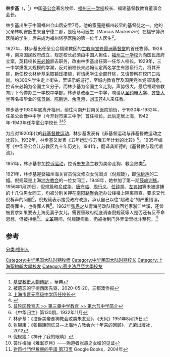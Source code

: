 '''林步基'''（{{lang-en|'''Lin Pu-chi'''}}，{{bd|1894年||1973年|}}<ref>[http://bdcconline.net/en/stories/lin-pu-chi 基督教史人物傳記] {{Wayback|url=http://bdcconline.net/en/stories/lin-pu-chi |date=20210826171024 }}，華典</ref>）中国[[圣公会|圣公会]]著名牧师、[[福州三一学校|福州三一学校]]校长、福建基督教教育董事会会长。

林步基出生于中国福州仓山居安里7号。他的家庭是福州较早的基督徒之一。他的父亲林叨安医生来自宁德二都，是密马可医生（Marcus Mackenzie）在福宁博济医院的学生，后来成为福州塔亭医院的第一位华人医生<ref>被遗忘的宁德西医先驱，2020-05-20，三都澳侨报</ref>。

1927年，林步基出任圣公会福建教区的[[主教座堂|主教座堂]][[苍霞洲基督堂|苍霞洲基督堂]]的首任牧师。1928年，南京国民政府成立，规定校长必须由中国人担任，[[福州三一学校|福州三一学校]]为向国民政府立案，英籍校长[[来必翰|来必翰]]辞去职务，改由林步基出任第一任华人校长。1929年，三一中学爆发大规模的学潮，反对前校长来必翰认定两名学生有猥亵行为，将其开除，新任校长林步基采取镇压措施，将请愿学生全部开除，又请警察在校门口站岗。约300名学生走上街头，罢课示威游行，至城内教育厅及国民党省党部请愿，控诉来必翰为帝国主义分子，而林步基为帝国主义走狗，声势很大。最后福建省教育厅下令停办三一学校中学部。林步基改组三一中学，聘请从[[圣约翰大学|圣约翰大学]]、[[齐鲁大学|齐鲁大学]]等名校毕业的[[陈景磐|陈景磐]]、[[陈鹏远|陈鹏远]]、[[余泽鸿|余泽鸿]]、[[刘玉苍|刘玉苍]]4人来任教。

林步基于1930年底离开福州，前往河南开封南关医院前街，于1930年-1932年，任圣公会豫中中学（今开封市第三中学）首任校长。此后定居上海，1942年-1943年任华童公学校长 <ref>[http://xxgk.pte.sh.cn/jyzx/article/2010/1020/11735/default.html%20 上海市晋元高级中学历任校长]</ref><ref>{{Cite web |url=http://www.shtong.gov.cn/Newsite/node2/n108239/n99452/n99481/n99497/index.html |title=上海专业志 普教志 第十一篇学校简介 第一章各区（县）学校介绍 |access-date=2021-04-14 |archive-date=2019-07-18 |archive-url=https://web.archive.org/web/20190718183231/http://www.shtong.gov.cn/Newsite/node2/n108239/n99452/n99481/n99497/index.html |dead-url=no }}</ref><ref>[http://www.shtong.gov.cn/dfz%5Fweb/DFZ/ZhangInfo%3Fidnode%3D164739%26tableName%3Duserobject1a%26id%3D%2D1 普陀区教育志 >> 第三章中学教育 >> 第六节中学简介]{{Dead link}}</ref>

为应对1920年代的[[非基督教运动|非基督教运动]]，林步基发表有《非基督运动与非基督教运动之比较》。1932年，林步基又发表《五年运动与苏俄五年计划的比较》<ref>《中华归主》第130期，1932年11月</ref>。1935年编写《中华圣公会江苏教区九十年历史》。1941年，翻译龚斯德的《基督教与现代潮流》。

1951年，林步基参加[[控诉运动|控诉运动]]，控诉[[朱友渔|朱友渔]]主教为美帝走狗、教会败类<ref>林步基：《控诉美帝走狗教会败类朱友渔》，《天风》1951年8月25日</ref>。

1921年，林步基迎娶福州海关官员倪文修次女倪闺贞（倪规箴），即[[倪柝声|倪柝声]]的二姐。倪规箴是上海[[地方教会|地方教会]]的一位女同工，1948年，她参加了第一期[[鼓岭训练|鼓岭训练]]。1956年1月29日，倪规箴和[[俞成华|俞成华]]、[[唐守临|唐守临]]、[[周行义|周行义]]、[[任钟祥|任钟祥]]、[[左弗如|左弗如]]等未被逮捕的十几位男女同工，均被分别关押在[[南阳路聚会所|南阳路聚会所]]办公楼楼上隔离审查，要求交代倪柝声的问题<ref>张锡康：《张锡康回忆录—上海地方教会六十年来的回顾》，光荣出版社，2012</ref>。倪规箴表示接受政府改造，承认自己以往“超政治”的严重错误，既得罪主，也得罪人民<ref>倪规箴：《神开了我的眼睛》</ref>。1962年[[张愚之|张愚之]]从青海劳改队释放回老家浙江兰溪，还曾被要求如果要去上海见妻子女儿，需要替政府彻底调查倪规箴等人是否还有反革命思想，但被拒绝<ref>答许梅骊《难泯岁月》——殉道者张愚之女婿的见证</ref>。[[文革|文革]]期间，倪规箴病重，仍被抬到门外弄堂里批斗至死。<ref>[https://books.google.com.my/books?id=ukY5AwAAQBAJ&printsec=frontcover&hl=zh-CN#v=onepage&q&f=false 對再批鬥倪柝聲的平議 第73页] {{Wayback|url=https://books.google.com.my/books?id=ukY5AwAAQBAJ&printsec=frontcover&hl=zh-CN#v=onepage&q&f=false |date=20210727075019 }}Google Books，2004年</ref>

==参考==
{{reflist}}

{{DEFAULTSORT: Lin Pu-chi}}
[[分类:福州人|分类:福州人]]
[[Category:中华民国大陆时期牧师|Category:中华民国大陆时期牧师]]
[[Category:中华民国大陆时期校长|Category:中华民国大陆时期校长]]
[[Category:上海聖約翰大學校友|Category:上海聖約翰大學校友]]
[[Category:賓夕法尼亞大學校友|Category:賓夕法尼亞大學校友]]